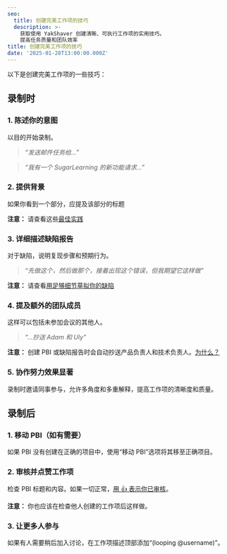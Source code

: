 ```yaml
---
seo:
  title: 创建完美工作项的技巧
  description: >-
    获取使用 YakShaver 创建清晰、可执行工作项的实用技巧。
    提高任务质量和团队效率
title: 创建完美工作项的技巧
date: '2025-01-28T13:00:00.000Z'
---
```


以下是创建完美工作项的一些技巧：

## 录制时

### 1. 陈述你的意图

以目的开始录制。

> *“发送邮件任务给...”*

> *“我有一个 SugarLearning 的新功能请求...”*

### 2. 提供背景

如果你看到一个部分，应提及该部分的标题

**注意：** 请查看这些[最佳实践](/docs/giving-context)

### 3. 详细描述缺陷报告

对于缺陷，说明复现步骤和预期行为。

> *“先做这个，然后做那个，接着出现这个错误，但我期望它这样做”*

**注意：** 请查看[用足够细节草拟你的缺陷](https://www.ssw.com.au/rules/report-bugs-and-suggestions/#tip-1-draft-your-bug-with-enough-details)

### 4. 提及额外的团队成员

这样可以包括未参加会议的其他人。

> *“...抄送 Adam 和 Uly”*

**注意：** 创建 PBI 或缺陷报告时会自动抄送产品负责人和技术负责人。[为什么？](/docs/user-mention-guidelines-in-work-item-descriptions)

### 5. 协作努力效果显著

录制时邀请同事参与，允许多角度和多重解释，提高工作项的清晰度和质量。

## 录制后

### 1. 移动 PBI（如有需要）

如果 PBI 没有创建在正确的项目中，使用“移动 PBI”选项将其移至正确项目。

### 2. 审核并点赞工作项

检查 PBI 标题和内容。如果一切正常，[用 👍 表示你已审核](https://www.ssw.com.au/rules/react-to-reviewed-pbis)。

**注意：** 你也应该在检查他人创建的工作项后这样做。

### 3. 让更多人参与

如果有人需要稍后加入讨论，在工作项描述顶部添加“(looping @username)”。